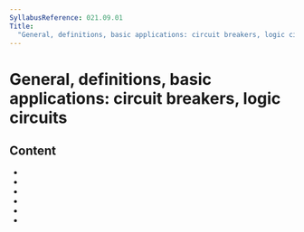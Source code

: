 ```yaml
---
SyllabusReference: 021.09.01
Title:
  "General, definitions, basic applications: circuit breakers, logic circuits"
---
```


# General, definitions, basic applications: circuit breakers, logic circuits

## Content

- <Link href="021.09.01.01" />
- <Link href="021.09.01.02" />
- <Link href="021.09.01.03" />
- <Link href="021.09.01.06" />
- <Link href="021.09.01.07" />
- <Link href="021.09.01.08" />
